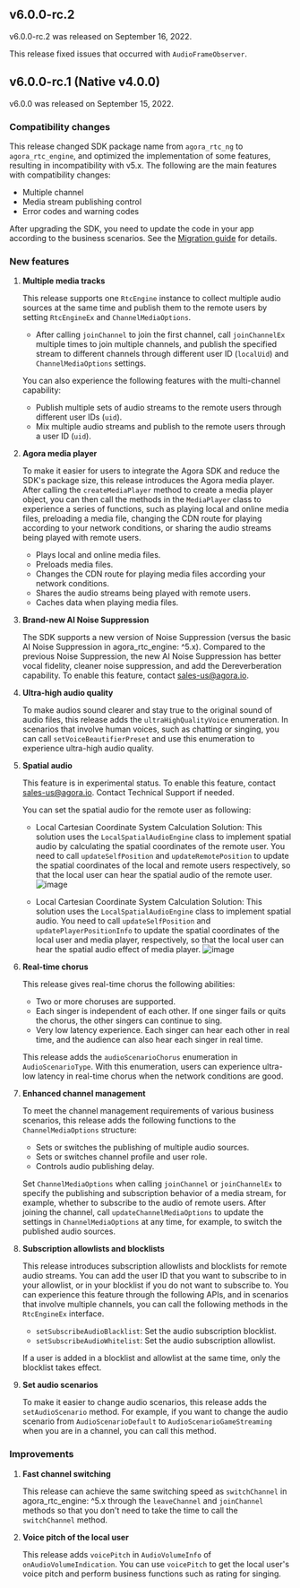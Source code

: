 <PlatformWrapper platform="flutter">

## v6.0.0-rc.2

v6.0.0-rc.2 was released on September 16, 2022. 

This release fixed issues that occurred with `AudioFrameObserver`.

## v6.0.0-rc.1 (Native v4.0.0)

v6.0.0 was released on September 15, 2022.


### Compatibility changes

This release changed SDK package name from `agora_rtc_ng` to `agora_rtc_engine`, and optimized the implementation of some features, resulting in incompatibility with v5.x. The following are the main features with compatibility changes:

- Multiple channel
- Media stream publishing control
- Error codes and warning codes

After upgrading the SDK, you need to update the code in your app according to the business scenarios. See the [Migration guide](../develop/migration-guide) for details.


### New features

1. **Multiple media tracks**

    This release supports one `RtcEngine` instance to collect multiple audio sources at the same time and publish them to the remote users by setting `RtcEngineEx` and `ChannelMediaOptions`.

    - After calling `joinChannel` to join the first channel, call `joinChannelEx` multiple times to join multiple channels, and publish the specified stream to different channels through different user ID (`localUid`) and `ChannelMediaOptions` settings.

    You can also experience the following features with the multi-channel capability:

    - Publish multiple sets of audio streams to the remote users through different user IDs (`uid`).
    - Mix multiple audio streams and publish to the remote users through a user ID (`uid`).


2. **Agora media player**

    To make it easier for users to integrate the Agora SDK and reduce the SDK's package size, this release introduces the Agora media player. After calling the `createMediaPlayer` method to create a media player object, you can then call the methods in the `MediaPlayer` class to experience a series of functions, such as playing local and online media files, preloading a media file, changing the CDN route for playing according to your network conditions, or sharing the audio streams being played with remote users.

    - Plays local and online media files.
    - Preloads media files.
    - Changes the CDN route for playing media files according your network conditions.
    - Shares the audio streams being played with remote users.
    - Caches data when playing media files.


3. **Brand-new AI Noise Suppression**

    The SDK supports a new version of Noise Suppression (versus the basic AI Noise Suppression in agora_rtc_engine: ^5.x). Compared to the previous Noise Suppression, the new AI Noise Suppression has better vocal fidelity, cleaner noise suppression, and add the Dereverberation capability. To enable this feature, contact [sales-us@agora.io](mailto:sales-us@agora.io).


4. **Ultra-high audio quality**

    To make audios sound clearer and stay true to the original sound of audio files, this release adds the `ultraHighQualityVoice` enumeration. In scenarios that involve human voices, such as chatting or singing, you can call `setVoiceBeautifierPreset` and use this enumeration to experience ultra-high audio quality.


5. **Spatial audio**

    <div class="alert note">This feature is in experimental status. To enable this feature, contact <a href= "mailto:sales-us@agora.io">sales-us@agora.io</a>. Contact Technical Support if needed.</div>

    You can set the spatial audio for the remote user as following:

    - Local Cartesian Coordinate System Calculation Solution: This solution uses the `LocalSpatialAudioEngine` class to implement spatial audio by calculating the spatial coordinates of the remote user. You need to call `updateSelfPosition` and `updateRemotePosition` to update the spatial coordinates of the local and remote users respectively, so that the local user can hear the spatial audio of the remote user.
    ![image](/images/video-sdk/spatial-audio-remote-user.png)

    - Local Cartesian Coordinate System Calculation Solution: This solution uses the `LocalSpatialAudioEngine` class to implement spatial audio. You need to call `updateSelfPosition` and `updatePlayerPositionInfo` to update the spatial coordinates of the local user and media player, respectively, so that the local user can hear the spatial audio effect of media player.
    ![image](/images/video-sdk/spatial-audio-media-player.png)


6. **Real-time chorus**

    This release gives real-time chorus the following abilities:

    - Two or more choruses are supported.
    - Each singer is independent of each other. If one singer fails or quits the chorus, the other singers can continue to sing.
    - Very low latency experience. Each singer can hear each other in real time, and the audience can also hear each singer in real time.

    This release adds the `audioScenarioChorus` enumeration in `AudioScenarioType`. With this enumeration, users can experience ultra-low latency in real-time chorus when the network conditions are good.


7. **Enhanced channel management**

    To meet the channel management requirements of various business scenarios, this release adds the following functions to the `ChannelMediaOptions` structure:

    - Sets or switches the publishing of multiple audio sources.
    - Sets or switches channel profile and user role.
    - Controls audio publishing delay.

    Set `ChannelMediaOptions` when calling `joinChannel` or `joinChannelEx` to specify the publishing and subscription behavior of a media stream, for example, whether to subscribe to the audio of remote users. After joining the channel, call `updateChannelMediaOptions` to update the settings in `ChannelMediaOptions` at any time, for example, to switch the published audio sources.


8. **Subscription allowlists and blocklists**

    This release introduces subscription allowlists and blocklists for remote audio streams. You can add the user ID that you want to subscribe to in your allowlist, or in your blocklist if you do not want to subscribe to. You can experience this feature through the following APIs, and in scenarios that involve multiple channels, you can call the following methods in the `RtcEngineEx` interface.

    - `setSubscribeAudioBlacklist`: Set the audio subscription blocklist.
    - `setSubscribeAudioWhitelist`: Set the audio subscription allowlist.

    If a user is added in a blocklist and allowlist at the same time, only the blocklist takes effect.


9. **Set audio scenarios**

    To make it easier to change audio scenarios, this release adds the `setAudioScenario` method. For example, if you want to change the audio scenario from `AudioScenarioDefault` to `AudioScenarioGameStreaming` when you are in a channel, you can call this method.


### Improvements

1. **Fast channel switching**

    This release can achieve the same switching speed as `switchChannel` in agora_rtc_engine: ^5.x through the `leaveChannel` and `joinChannel` methods so that you don't need to take the time to call the `switchChannel` method.

2. **Voice pitch of the local user**

    This release adds `voicePitch` in `AudioVolumeInfo` of `onAudioVolumeIndication`. You can use `voicePitch` to get the local user's voice pitch and perform business functions such as rating for singing.
    
</PlatformWrapper>